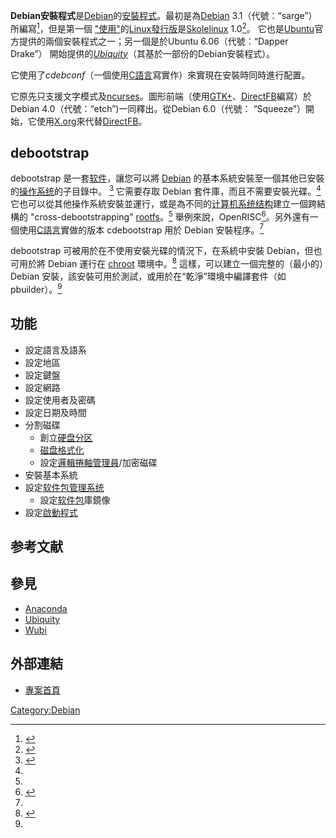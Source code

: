 {{expand|time=2013-09-02T05:59:07+00:00}}
{{Refimprove|time=2018-01-18T03:44:39+00:00}}
{{NoteTA|G1=IT}}
{{Infobox software
| name                   = Debian安裝程式
| title                  = Debian安裝程式
| logo                   = 
| logo caption           = 
| screenshot             = Debian Graphical Installer Localechooser languagelist 0.png
| screenshot size        = 270px
| caption                = Debian安裝程式的語言選擇畫面
| collapsible            = 
| author                 = Debian計劃
| developer              = Debian系統安裝團隊
| released               = {{Start date and age|2005|06|06}}
| discontinued           = 
| latest release version = 11.3
| latest release date    = {{Release date and age|2022|03|26}}
| latest preview version = 11 RC3
| latest preview date    = {{Release date and age|2021|08|02}}
| programming language   = [[C語言|C]]
| operating system       = [[Debian|Debian]]
| platform               = 
| size                   = 
| language               = 87種語言
| genre                  = 作業系統[[安裝程式|安裝程式]]
| license                = [[GNU通用公共授權條款|GNU通用公共授權條款]]
| website                = {{URL|http://www.debian.org/devel/debian-installer/}}
}}
'''Debian安裝程式'''是[[Debian|Debian]]的[[安裝程式|安裝程式]]。最初是為[[Debian|Debian]] 3.1（代號：“sarge”）所編寫<ref name="sarge-news">{{cite web|url = https://www.debian.org/News/2005/20050606|title = Debian GNU/Linux 3.1 released|date = 2005-06-06|accessdate = 2015-04-27|website = |publisher = [[Debian|Debian]]|archive-date = 2018-06-11|archive-url = https://web.archive.org/web/20180611085909/https://www.debian.org/News/2005/20050606|dead-url = no}}</ref>，但是第一個
[http://www.debian.org/devel/debian-installer/News/2004/20040621 "使用"]{{Wayback|url=http://www.debian.org/devel/debian-installer/News/2004/20040621 |date=20171223191452 }}的[[Linux發行版|Linux發行版]]是[[Skolelinux|Skolelinux]] 1.0<ref name="skolelinux-news">{{cite web|url = http://www.debian.org/devel/debian-installer/News/2004/20040621|title = First distribution ships with Debian-Installer|date = 2004-06-21|accessdate = 2015-04-27|website = |publisher = [[Debian|Debian]]|archive-date = 2017-12-23|archive-url = https://web.archive.org/web/20171223191452/https://www.debian.org/devel/debian-installer/News/2004/20040621|dead-url = no}}</ref>。
它也是[[Ubuntu|Ubuntu]]官方提供的兩個安裝程式之一；另一個是於Ubuntu 6.06（代號：“Dapper Drake”） 開始提供的''[[Ubiquity_(軟體)|Ubiquity]]''（其基於一部份的Debian安裝程式）。

它使用了''cdebconf''（一個使用[[C語言|C語言]]寫{{link-en|debconf|Debconf (software package)}}實作）來實現在安裝時同時進行配置。

它原先只支援文字模式及[[ncurses|ncurses]]。圖形前端（使用[[GTK+|GTK+]]、[[DirectFB|DirectFB]]編寫）於Debian 4.0（代號：“etch”)一同釋出。從Debian 6.0（代號： “Squeeze”）開始，它使用[[X.org|X.org]]來代替[[DirectFB|DirectFB]]。

== debootstrap ==
debootstrap 是一套[[软件|软件]]，讓您可以將 [[Debian|Debian]] 的基本系統安裝至一個其他已安裝的[[操作系统|操作系统]]的子目錄中。 <ref name="debootstrap-wiki">{{cite web|url = https://wiki.debian.org/Debootstrap|title = Debootstrap|publisher = Debian wiki|accessdate = 2020-04-05|archive-date = 2020-03-13|archive-url = https://web.archive.org/web/20200313180133/https://wiki.debian.org/Debootstrap|dead-url = no}}</ref> 它需要存取 Debian 套件庫，而且不需要安裝光碟。<ref name="debootstrap-wiki" /> 它也可以從其他操作系統安裝並運行，或是為不同的[[计算机系统结构|计算机系统结构]]建立一個跨結構的 "cross-debootstrapping" [[文件系统层次结构标准|rootfs]]。<ref name="debootstrap-wiki" /> 舉例來說，OpenRISC<ref>{{cite web
 |last        = Svensson
 |first       = Christian
 |title       = [Openrisc] Introducing: Debian for OpenRISC
 |url         = http://lists.opencores.org/pipermail/openrisc/2014-January/001565.html
 |work        = Openrisc mailing list
 |publisher   = OpenCores.org, equivalent to ORSoC AB
 |accessdate  = 2014-02-27
 |archiveurl  = https://web.archive.org/web/20140304030353/http://lists.opencores.org/pipermail/openrisc/2014-January/001565.html
 |archivedate = 2014-03-04
 |dead-url    = no
}}</ref>。另外還有一個使用[[C語言|C語言]]實做的版本 cdebootstrap 用於 Debian 安裝程序。<ref name="debootstrap-wiki" />

debootstrap 可被用於在不使用安裝光碟的情況下，在系統中安裝 Debian，但也可用於將 Debian 運行在 [[chroot|chroot]] 環境中。<ref name="debootstrap-manpage">{{cite web|url = https://manpages.debian.org/buster/debootstrap/debootstrap.8.en.html|title = debootstrap|publisher = Debian man pages|accessdate = 2020-04-05|archive-date = 2020-07-29|archive-url = https://web.archive.org/web/20200729052810/https://manpages.debian.org/buster/debootstrap/debootstrap.8.en.html|dead-url = no}}</ref> 這樣，可以建立一個完整的（最小的）Debian 安裝，該安裝可用於測試，或用於在“乾淨”環境中編譯套件（如 pbuilder）。<ref name="debootstrap-manpage" />

== 功能 ==
* 設定語言及語系
* 設定地區
* 設定鍵盤
* 設定網路
* 設定使用者及密碼
* 設定日期及時間
* 分割磁碟
** 創立[[硬盘分区|硬盘分区]]
** [[磁盘格式化|磁盘格式化]]
** 設定[[邏輯捲軸管理員|邏輯捲軸管理員]]/加密磁碟
* 安裝基本系統
* 設定[[软件包管理系统|软件包管理系统]]
** 設定[[软件包|软件包]]庫鏡像
* 設定[[啟動程式|啟動程式]]

== 参考文献 ==
{{reflist}}

== 參見 ==
{{Portal|自由軟體}}
* [[Anaconda|Anaconda]]
* [[Ubiquity_(軟體)|Ubiquity]]
* [[Wubi|Wubi]]

== 外部連結 ==
* [http://www.debian.org/devel/debian-installer/ 專案首頁]{{Wayback|url=http://www.debian.org/devel/debian-installer/ |date=20130823044657 }}


{{Debian}}

[[Category:Debian|Category:Debian]]